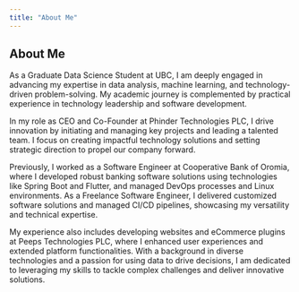 ```yaml
---
title: "About Me"
---
```


## About Me

As a Graduate Data Science Student at UBC, I am deeply engaged in advancing my expertise in data analysis, machine learning, and technology-driven problem-solving. My academic journey is complemented by practical experience in technology leadership and software development.

In my role as CEO and Co-Founder at Phinder Technologies PLC, I drive innovation by initiating and managing key projects and leading a talented team. I focus on creating impactful technology solutions and setting strategic direction to propel our company forward.

Previously, I worked as a Software Engineer at Cooperative Bank of Oromia, where I developed robust banking software solutions using technologies like Spring Boot and Flutter, and managed DevOps processes and Linux environments. As a Freelance Software Engineer, I delivered customized software solutions and managed CI/CD pipelines, showcasing my versatility and technical expertise.

My experience also includes developing websites and eCommerce plugins at Peeps Technologies PLC, where I enhanced user experiences and extended platform functionalities. With a background in diverse technologies and a passion for using data to drive decisions, I am dedicated to leveraging my skills to tackle complex challenges and deliver innovative solutions.
